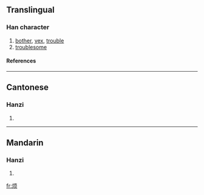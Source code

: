 {{see|煩}}

==Translingual==
===Han character===
{{Han char|rn=86|rad=火|as=06|sn=10|four=|canj=火一月人 (FMBO)}}
# [[bother]], [[vex]], [[trouble]]
# [[troublesome]]
====References====
{{Han ref|kx=0671.081|hdz=32199.060|uh=70E6|ud=28902}}

----
==Cantonese==
===Hanzi===
{{yue-hanzi|jyut=|y=faan4}}
# {{defn|Cantonese}}

----
==Mandarin==
===Hanzi===
{{cmn-hanzi|tra=煩|pin=[[fán]] ([[fan2]])|wg=fan<sup>2</sup>}}
# {{defn|Mandarin}}

[[fr:烦]]
